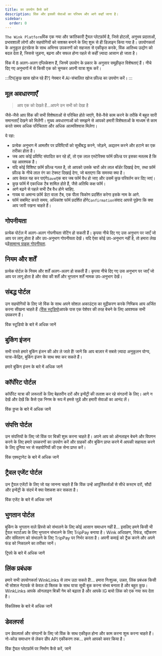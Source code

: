 ```yaml
---
title: का उपयोग कैसे करें
description: विंक और इसकी सेवाओं का परिचय और आगे कहाँ जाना है।
sidebar:
  order: 0
---
```


`The Wink Platform`विंक एक नया और क्रांतिकारी ट्रैवल प्लेटफ़ॉर्म है, जिसे होटलों, अनुभव प्रदाताओं, प्रभावशाली लोगों और सहयोगियों को सशक्त बनाने के लिए शुरू से ही डिज़ाइन किया गया है। उपयोगकर्ता के अनुकूल इंटरफ़ेस के साथ अभिनव उपकरणों को सहजता से एकीकृत करके, विंक आतिथ्य उद्योग को बदल देता है, जिससे जुड़ना, बढ़ना और सफल होना पहले से कहीं ज़्यादा आसान हो जाता है।

विंक में 8 अलग-अलग एप्लिकेशन हैं, जिनमें उपयोग के प्रकार के अनुसार समूहीकृत विशेषताएं हैं। नीचे दिए गए अनुभागों में से किसी एक को चुनकर अपनी यात्रा शुरू करें।

:::टिप\[कुछ खास खोज रहे हैं?]
नेवबार में AI-संचालित खोज फ़ील्ड का उपयोग करें।
:::

## मूल अवधारणाएँ

> आप एक को देखते हैं...आपने उन सभी को देखा है

जैसे-जैसे आप विंक की सभी विशेषताओं से परिचित होते जाएंगे, वैसे-वैसे काम करने के तरीके में बहुत सारी समानताएँ देखने को मिलेंगी।
मुख्य अवधारणाओं को समझने से आपको हमारी विशेषताओं के माध्यम से काम करते समय अधिक परिचितता और अधिक आत्मविश्वास मिलेगा।

ये रहा:

* प्रत्येक अनुभाग में आमतौर पर प्रविष्टियों को सूचीबद्ध करने, जोड़ने, अद्यतन करने और हटाने का एक तरीका होता है।
* जब आप कोई प्रविष्टि संपादित कर रहे हों, तो एक लाल एस्टेरिक्स<Badge text="*" variant="danger" size="large" />
  फॉर्म फ़ील्ड पर इसका मतलब है कि यह आवश्यक है।
* यदि कोई विशिष्ट फ़ॉर्म फ़ील्ड गलत है, तो आपको उसके चारों ओर लाल बॉर्डर दिखाई देगा, तथा फ़ॉर्म फ़ील्ड के नीचे लाल रंग का टेक्स्ट दिखाई देगा, जो बताएगा कि समस्या क्या है।
* आप केवल यह कर पाएंगे`Save`एक बार जब फॉर्म वैध हो जाए और उसमें कुछ परिवर्तन कर दिए जाएं।
* कुछ फॉर्म में एकाधिक टैब शामिल होते हैं, जैसे अतिथि कक्ष फॉर्म।
* आगे बढ़ने से पहले सभी टैब वैध होने चाहिए.
* गायब या अमान्य फ़ॉर्म डेटा वाला टैब, एक पीला त्रिकोण प्रदर्शित करेगा<Badge text="⚠️" variant="caution" size="large" />
  इसके नाम के आगे.
* फॉर्म सबमिट करते समय, अधिकांश फॉर्म प्रदर्शित होंगे`Confirmation`संवाद आपसे पूछेगा कि क्या आप जारी रखना चाहते हैं।

## गोपनीयता

प्रत्येक पोर्टल में अलग-अलग गोपनीयता सेटिंग हो सकती हैं। कृपया नीचे दिए गए उस अनुभाग पर जाएँ जो आप पर लागू होता है और उप-अनुभाग गोपनीयता देखें। यदि ऐसा कोई उप-अनुभाग नहीं है, तो हमारा लेख पढ़ें[सामान्य ग्राहक गोपनीयता](/booking-engine/privacy).

## नियम और शर्तें

प्रत्येक पोर्टल के नियम और शर्तें अलग-अलग हो सकती हैं। कृपया नीचे दिए गए उस अनुभाग पर जाएँ जो आप पर लागू होता है और सेवा की शर्तें और भुगतान शर्तें नामक उप-अनुभाग देखें।

## संबद्ध पोर्टल

उन सहयोगियों के लिए जो विंक के साथ अपने सोशल अकाउंट्स का मुद्रीकरण करके निष्क्रिय आय अर्जित करना सीखना चाहते हैं।[विंक स्टूडियो](https://studio.wink.travel)आपके पास एक पेशेवर की तरह बेचने के लिए आवश्यक सभी उपकरण हैं।

<LinkButton href="/studio/what-is-studio">
  विंक स्टूडियो के बारे में अधिक जानें
</LinkButton>


## बुकिंग इंजन

सभी रास्ते हमारे बुकिंग इंजन की ओर ले जाते हैं! जानें कि आप बाज़ार में सबसे ज़्यादा अनुकूलन योग्य, यात्रा-केंद्रित, बुकिंग इंजन के साथ क्या कर सकते हैं।

<LinkButton href="/booking-engine/in-a-nutshell">
  हमारे बुकिंग इंजन के बारे में अधिक जानें
</LinkButton>


## कॉर्पोरेट पोर्टल

कॉर्पोरेट यात्रा की ज़रूरतों के लिए बेहतरीन दरों और इन्वेंट्री की तलाश कर रहे संगठनों के लिए। आगे न देखें और देखें कि कैसे एक निगम के रूप में हमसे जुड़ें और हमारी सेवाओं का आनंद लें।

<LinkButton href="/corporate/what-is-group">
  विंक ग्रुप्स के बारे में अधिक जानें
</LinkButton>


## संपत्ति पोर्टल

उन संपत्तियों के लिए जो विंक पर बिक्री शुरू करना चाहते हैं। अपने आप को ऑनलाइन बेचने और विपणन करने के लिए हमारे उपकरणों का उपयोग करें और ग्राहकों और बुकिंग प्राप्त करने में आपकी सहायता करने के लिए दुनिया भर से सहयोगियों की एक सेना प्राप्त करें।

<LinkButton href="/extranet/what-is-extranet">
  विंक एक्स्ट्रानेट के बारे में अधिक जानें
</LinkButton>


## ट्रैवल एजेंट पोर्टल

उन ट्रैवल एजेंटों के लिए जो यह जानना चाहते हैं कि विंक उन्हें आपूर्तिकर्ताओं से सीधे कस्टम दरों, सौदों और इन्वेंट्री के संदर्भ में क्या पेशकश कर सकता है।

<LinkButton href="/travel-agent/what-is-agent">
  विंक एजेंट के बारे में अधिक जानें
</LinkButton>


## भुगतान पोर्टल

बुकिंग के भुगतान वाले हिस्से को संभालने के लिए कोई आसान समाधान नहीं है... इसलिए हमने किसी भी ट्रैवल स्टार्टअप के लिए भुगतान संभालने के लिए TripPay बनाया है। Wink अधिग्रहण, रिफंड, रद्दीकरण और संवितरण को संभालने के लिए TripPay पर निर्भर करता है। अपनी कमाई को ट्रैक करने और अपने फंड को निकालने का तरीका जानें।

<LinkButton href="/payment/what-is-trip-pay">
  ट्रिपपे के बारे में अधिक जानें
</LinkButton>


## लिंक प्रबंधक

हमारे सभी उपयोगकर्ता WinkLinks से लाभ उठा सकते हैं!... हमारा निःशुल्क, उन्नत, लिंक प्रबंधक किसी भी सोशल नेटवर्क से केवल दो क्लिक के साथ यात्रा सूची बुक करना संभव बनाता है और बहुत कुछ। WinkLinks आपके ऑनलाइन बिक्री गेम को बढ़ाता है और आपके IG बायो लिंक को एक नया रूप देता है।

<LinkButton href="/link-manager/wink-links">
  विंकलिंक्स के बारे में अधिक जानें
</LinkButton>


## डेवलपर्स

उन डेवलपर्स और संगठनों के लिए जो विंक के साथ एकीकृत होना और काम करना शुरू करना चाहते हैं। नो-कोड समाधान से लेकर डीप API एकीकरण तक... हमने आपको कवर किया है।

<LinkButton href="/developers/build-on-wink">
  विंक ट्रैवल प्लेटफ़ॉर्म पर निर्माण कैसे करें, जानें
</LinkButton>

